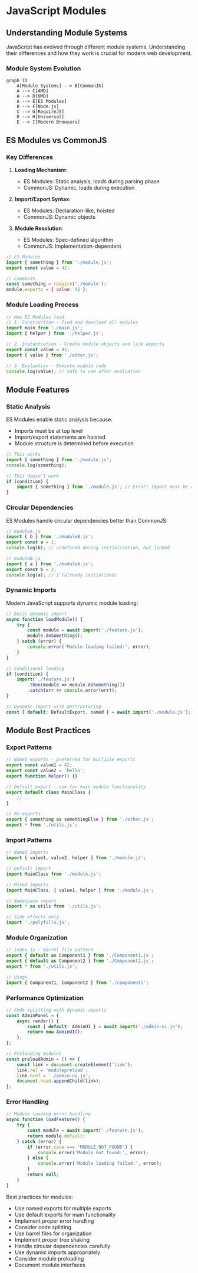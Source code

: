# JavaScript Modules

## Understanding Module Systems

JavaScript has evolved through different module systems. Understanding their differences and how they work is crucial for modern web development.

### Module System Evolution

```mermaid
graph TD
    A[Module Systems] --> B[CommonJS]
    A --> C[AMD]
    A --> D[UMD]
    A --> E[ES Modules]
    B --> F[Node.js]
    C --> G[RequireJS]
    D --> H[Universal]
    E --> I[Modern Browsers]
```

## ES Modules vs CommonJS

### Key Differences

1. **Loading Mechanism**:

    - ES Modules: Static analysis, loads during parsing phase
    - CommonJS: Dynamic, loads during execution

2. **Import/Export Syntax**:

    - ES Modules: Declaration-like, hoisted
    - CommonJS: Dynamic objects

3. **Module Resolution**:
    - ES Modules: Spec-defined algorithm
    - CommonJS: Implementation-dependent

```javascript
// ES Modules
import { something } from './module.js';
export const value = 42;

// CommonJS
const something = require('./module');
module.exports = { value: 42 };
```

### Module Loading Process

```javascript
// How ES Modules load
// 1. Construction - Find and download all modules
import main from './main.js';
import { helper } from './helper.js';

// 2. Instantiation - Create module objects and link exports
export const value = 42;
import { value } from './other.js';

// 3. Evaluation - Execute module code
console.log(value); // Safe to use after evaluation
```

## Module Features

### Static Analysis

ES Modules enable static analysis because:

-   Imports must be at top level
-   Import/export statements are hoisted
-   Module structure is determined before execution

```javascript
// This works
import { something } from './module.js';
console.log(something);

// This doesn't work
if (condition) {
    import { something } from './module.js'; // Error: import must be at top level
}
```

### Circular Dependencies

ES Modules handle circular dependencies better than CommonJS:

```javascript
// moduleA.js
import { b } from './moduleB.js';
export const a = 1;
console.log(b); // undefined during initialization, but linked

// moduleB.js
import { a } from './moduleA.js';
export const b = 2;
console.log(a); // 1 (already initialized)
```

### Dynamic Imports

Modern JavaScript supports dynamic module loading:

```javascript
// Basic dynamic import
async function loadModule() {
    try {
        const module = await import('./feature.js');
        module.doSomething();
    } catch (error) {
        console.error('Module loading failed:', error);
    }
}

// Conditional loading
if (condition) {
    import('./feature.js')
        .then(module => module.doSomething())
        .catch(err => console.error(err));
}

// Dynamic import with destructuring
const { default: DefaultExport, named } = await import('./module.js');
```

## Module Best Practices

### Export Patterns

```javascript
// Named exports - preferred for multiple exports
export const value1 = 42;
export const value2 = 'hello';
export function helper() {}

// Default export - use for main module functionality
export default class MainClass {
    // ...
}

// Re-exports
export { something as somethingElse } from './other.js';
export * from './utils.js';
```

### Import Patterns

```javascript
// Named imports
import { value1, value2, helper } from './module.js';

// Default import
import MainClass from './module.js';

// Mixed imports
import MainClass, { value1, helper } from './module.js';

// Namespace import
import * as utils from './utils.js';

// Side effects only
import './polyfills.js';
```

### Module Organization

```javascript
// index.js - Barrel file pattern
export { default as Component1 } from './Component1.js';
export { default as Component2 } from './Component2.js';
export * from './utils.js';

// Usage
import { Component1, Component2 } from './components';
```

### Performance Optimization

```javascript
// Code splitting with dynamic imports
const AdminPanel = {
    async render() {
        const { default: AdminUI } = await import('./admin-ui.js');
        return new AdminUI();
    },
};

// Preloading modules
const preloadAdmin = () => {
    const link = document.createElement('link');
    link.rel = 'modulepreload';
    link.href = './admin-ui.js';
    document.head.appendChild(link);
};
```

### Error Handling

```javascript
// Module loading error handling
async function loadFeature() {
    try {
        const module = await import('./feature.js');
        return module.default;
    } catch (error) {
        if (error.code === 'MODULE_NOT_FOUND') {
            console.error('Module not found:', error);
        } else {
            console.error('Module loading failed:', error);
        }
        return null;
    }
}
```

Best practices for modules:

-   Use named exports for multiple exports
-   Use default exports for main functionality
-   Implement proper error handling
-   Consider code splitting
-   Use barrel files for organization
-   Implement proper tree shaking
-   Handle circular dependencies carefully
-   Use dynamic imports appropriately
-   Consider module preloading
-   Document module interfaces
